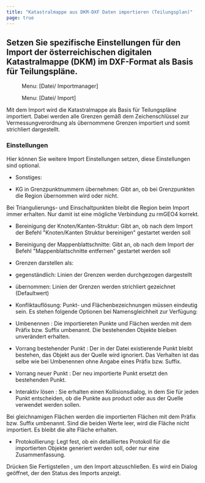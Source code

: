 ```yaml
---
title: "Katastralmappe aus DKM-DXF Daten importieren (Teilungsplan)"
page: true
---
```

## Setzen Sie spezifische Einstellungen f&#252;r den Import der &#246;sterreichischen digitalen Katastralmappe (DKM) im DXF-Format als Basis f&#252;r Teilungspl&#228;ne.
<GeoMapper> <Menu> Menu: [Datei/ Importmanager] </Menu> </GeoMapper><GeoDesigner> <Menu> Menu: [Datei/ Import] </Menu> </GeoDesigner>

Mit dem Import wird die Katastralmappe als Basis f&#252;r Teilungspl&#228;ne importiert. Dabei werden alle Grenzen gem&#228;&#223; dem Zeichenschl&#252;ssel zur Vermessungverordnung als &#252;bernommene Grenzen importiert und somit strichliert dargestellt.

### Einstellungen
Hier k&#246;nnen Sie weitere Import Einstellungen setzen, diese Einstellungen sind optional.

- <Bold> Sonstiges: </Bold>  

-  KG in Grenzpunktnummern &#252;bernehmen: Gibt an, ob bei Grenzpunkten die Region &#252;bernommen wird oder nicht.





<Success>
Bei Triangulierungs- und Einschaltpunkten bleibt die Region beim Import immer erhalten. Nur damit ist eine m&#246;gliche Verbindung zu rmGEO4  korrekt.
</Success>


-  Bereinigung der Knoten/Kanten-Struktur: Gibt an, ob nach dem Import der Befehl &quot;Knoten/Kanten Struktur bereinigen&quot; gestartet werden soll

-  Bereinigung der Mappenblattschnitte: Gibt an, ob nach dem Import der Befehl &quot;Mappenblattschnitte entfernen&quot; gestartet werden soll

- Grenzen darstellen als: 

- gegenst&#228;ndlich: Linien der Grenzen werden durchgezogen dargestellt

- &#252;bernommen: Linien der Grenzen werden strichliert gezeichnet (Defaultwert)








- <Bold> Konfliktaufl&#246;sung: </Bold> Punkt- und Fl&#228;chenbezeichnungen m&#252;ssen eindeutig sein. Es stehen folgende Optionen bei Namensgleichheit  zur Verf&#252;gung:

- <Italic> Umbenennen </Italic> : Die importiereten Punkte und Fl&#228;chen werden mit dem Pr&#228;fix bzw. Suffix umbenannt. Die bestehenden Objekte bleiben unver&#228;ndert erhalten.

- <Italic> Vorrang bestehender Punkt </Italic> : Der in der Datei existierende Punkt bleibt bestehen, das Objekt aus der Quelle wird ignoriert. Das Verhalten ist das selbe wie bei <Italic> Umbenennen </Italic>  ohne Angabe eines Pr&#228;fix bzw. Suffix.

- <Italic> Vorrang neuer Punkt </Italic> : Der neu importierte Punkt ersetzt den bestehenden Punkt.

- <Italic> Interaktiv l&#246;sen </Italic> : Sie erhalten einen Kollisionsdialog, in dem Sie f&#252;r jeden Punkt entscheiden, ob die Punkte aus <Placeholder>product</Placeholder> oder aus der Quelle verwendet werden sollen. 


<Warning>
Bei gleichnamigen Fl&#228;chen werden die importierten Fl&#228;chen mit dem Pr&#228;fix bzw. Suffix umbenannt. Sind die beiden Werte leer, wird die Fl&#228;che nicht importiert. Es bleibt die alte Fl&#228;che erhalten.

</Warning>


- <Bold> Protokollierung: </Bold>  Legt fest, ob ein detailliertes Protokoll f&#252;r die importierten Objekte generiert werden soll, oder nur eine Zusammenfassung.




Dr&#252;cken Sie  <Border>Fertigstellen</Border> , um den Import abzuschlie&#223;en. Es wird ein Dialog ge&#246;ffnet, der den Status des Imports anzeigt.
